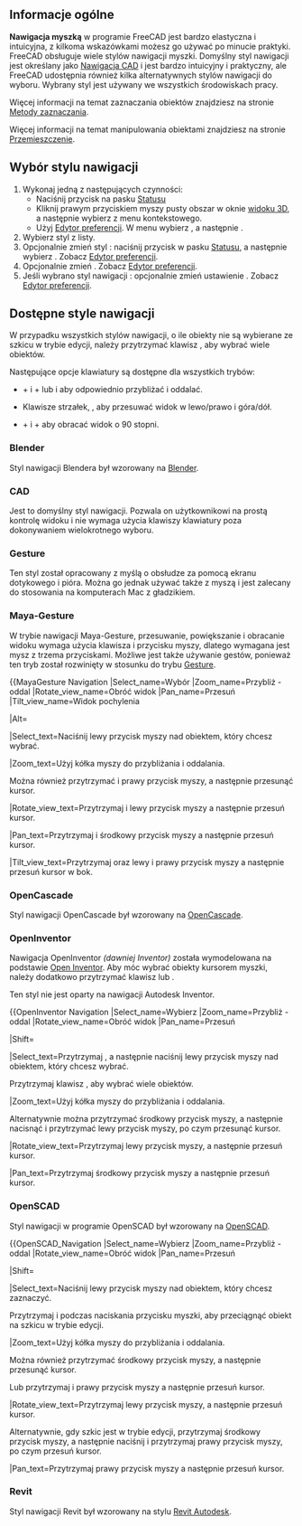 <languages/>

{{Docnav/pl
|[[Getting_started/pl|Pierwsze kroki]]
|[[Selection_methods/pl|Metody wyboru]]
}}

{{TOCright}}

<span id="Overview"></span>
==Informacje ogólne==

'''Nawigacja myszką''' w programie FreeCAD jest bardzo elastyczna i intuicyjna, z kilkoma wskazówkami możesz go używać po minucie praktyki.
FreeCAD obsługuje wiele stylów nawigacji myszki. Domyślny styl nawigacji jest określany jako [[#CAD|Nawigacja CAD]] i jest bardzo intuicyjny i praktyczny, ale FreeCAD udostępnia również kilka alternatywnych stylów nawigacji do wyboru. Wybrany styl jest używany we wszystkich środowiskach pracy.

Więcej informacji na temat zaznaczania obiektów znajdziesz na stronie [[Selection_methods/pl|Metody zaznaczania]].

Więcej informacji na temat manipulowania obiektami znajdziesz na stronie [[Std_TransformManip/pl|Przemieszczenie]].

<span id="Selecting_a_navigation_style"></span>
==Wybór stylu nawigacji==

# Wykonaj jedną z następujących czynności:
#* Naciśnij przycisk {{Button|[[File:NavigationCAD_dark.svg|16px]]}} na pasku [[Status_bar/pl|Statusu]]
#* Kliknij prawym przyciskiem myszy pusty obszar w oknie [[3D_view/pl|widoku 3D]], a następnie wybierz {{MenuCommand|Style nawigacji}} z menu kontekstowego.
#* Użyj [[Preferences_Editor/pl#Nawigacja|Edytor preferencji]]. W menu wybierz {{MenuCommand|Edycja → Preferencje}}, a następnie {{MenuCommand|Wyświetlanie → Nawigacja → Styl nawigacji w przestrzeni 3D}}.
# Wybierz styl z listy.
# Opcjonalnie zmień styl {{MenuCommand|Techniki orbitalnej}}: naciśnij przycisk {{Button|[[File:NavigationCAD_dark.svg|24px]]}} w pasku [[Status_bar/pl|Statusu]], a następnie wybierz {{MenuCommand|Ustawienia  → Technika orbitalna}}. Zobacz [[Preferences_Editor/pl#Nawigacja|Edytor preferencji]].
# Opcjonalnie zmień {{MenuCommand|Tryb obracania}}. Zobacz [[Preferences_Editor/pl|Edytor preferencji]].
# Jeśli wybrano styl nawigacji {{MenuCommand|CAD}}: opcjonalnie zmień ustawienie {{MenuCommand|Włącz animację}}. Zobacz [[Preferences_Editor/pl#Nawigacja|Edytor preferencji]].

<span id="Available_navigation_styles"></span>
==Dostępne style nawigacji==

W przypadku wszystkich stylów nawigacji, o ile obiekty nie są wybierane ze szkicu w trybie edycji, należy przytrzymać klawisz {{KEY|Ctrl}}, aby wybrać wiele obiektów.

Następujące opcje klawiatury są dostępne dla wszystkich trybów:

* {{KEY|Ctrl}} + {{ASCII|43}} i {{KEY|Ctrl}} + {{ASCII|22}} lub {{KEY|PgUp}} i {{KEY|PgDn}} aby odpowiednio przybliżać i oddalać.
* Klawisze strzałek, {{ASCII|17}}{{ASCII|16}}{{ASCII|30}}{{ASCII|31}}, aby przesuwać widok w lewo/prawo i góra/dół.
* {{KEY|Shift}} + {{ASCII|17}} i {{KEY|Shift}} + {{ASCII|16}} aby obracać widok o 90 stopni.

<span id="Blender_navigation"></span>
===Blender===

Styl nawigacji Blendera był wzorowany na [https://www.blender.org Blender].

{{Blender Navigation
|Select_name=Wybierz
|Zoom_name=Przybliż - oddal 
|Rotate_view_name=Obracanie widoku
|Pan_name=Przesuń

|Shift={{KEY|Shift}}

|Select_text=Naciśnij lewy przycisk myszy nad obiektem, który chcesz wybrać.

|Zoom_text=Użyj kółka myszy do przybliżania i oddalania.

|Rotate_view_text=Przytrzymaj środkowy przycisk myszy a następnie przesuń kursor.

|Pan_text=Przytrzymaj {{KEY|Shift}} i środkowy przycisk myszy a następnie przesuń kursor.

Można również przytrzymać lewy i prawy przycisk myszy, a następnie przesunąć kursor.
}}

<span id="CAD_navigation"></span>
===CAD===

Jest to domyślny styl nawigacji. Pozwala on użytkownikowi na prostą kontrolę widoku i nie wymaga użycia klawiszy klawiatury poza dokonywaniem wielokrotnego wyboru.

{{CAD Navigation
|Select_name=Wybierz
|Zoom_name=Przybliż - oddal 
|Rotate_view_name=Obróć widok<br>Metoda pierwsza
|Rotate_view_alt_name=Obróć widok<br>Metoda druga
|Pan_name=Przesuń

|Ctrl={{KEY|Ctrl}}
|Shift={{KEY|Shift}}

|Select_text=Naciśnij lewy przycisk myszki nad obiektem, który chcesz wybrać.

|Zoom_text=Użyj kółka myszy do powiększania i pomniejszania.

Kliknięcie środkowego przycisku myszy wyśrodkowuje widok na położeniu kursora.

|Rotate_view_text=Przytrzymaj środkowy przycisk myszy a następnie wciśnij i przytrzymaj lewy przycisk myszy, po czym przesuń kursor.

Jeśli przyciski zostaną zwolnione przed zatrzymaniem ruchu myszy, obracanie widoku jest kontynuowane, jeśli opcja ta jest włączona.

|Rotate_view_alt_text=Przytrzymaj środkowy przycisk myszy, a następnie naciśnij i przytrzymaj prawy przycisk myszy, po czym przesuń kursor.

W tej metodzie środkowy przycisk myszy może zostać puszczony po naciśnięciu prawego przycisku myszy.

Użytkownicy, którzy używają myszki prawą ręką, mogą uznać tę metodę za łatwiejszą od metody pierwszej.

|Pan_text=Przytrzymaj środkowy przycisk myszy a następnie przesuń kursor.

|Zoom_mode_text=Tryb przybliżania/oddalania: przytrzymaj klawisze {{KEY|Ctrl}} i {{KEY|Shift}}, wciśnij prawy przycisk myszy raz a następnie przesuń kursor.

|Rotate_view_mode_text=Tryb obracania: Przytrzymaj klawisz {{KEY|Shift}}, naciśnij raz prawy przycisk myszy, a następnie przesuń kursor.

|Pan_mode_text=Tryb przesuwania: przytrzymaj klawisz {{KEY|Ctrl}}, wciśnij prawy przycisk myszy raz a następnie przesuń kursor.
}}

<span id="Gesture_navigation"></span>
===Gesture===

Ten styl został opracowany z myślą o obsłudze za pomocą ekranu dotykowego i pióra. Można go jednak używać także z myszą i jest zalecany do stosowania na komputerach Mac z gładzikiem.

{{Gesture Navigation
|Select_name=Wybierz
|Zoom_name=Przybliż - oddal 
|Rotate_view_name=Obróć widok
|Pan_name=Przesuń
|Tilt_view_name=Widok pochylenia

|Select_text=Naciśnij lewy przycisk myszy nad obiektem, który chcesz wybrać.

|Zoom_text=Użyj kółka myszy do przybliżania i oddalania.

|Rotate_view_text=Przytrzymaj lewy przycisk myszy a następnie przesuń kursor.
W [[Sketcher Workbench/pl|Szkicowniku]] i innych trybach edycji to zachowanie jest wyłączone. Przytrzymaj {{KEY|Alt}} podczas wciskania przycisku myszy aby wejść w tryb obrotu.

Aby ustawić punkt skupienia kamery do obrotu, kliknij punkt środkowym przyciskiem myszy. Opcjonalnie można wycelować kursor w punkt i nacisnąć klawisz {{KEY|H}} na klawiaturze.

|Pan_text=Przytrzymaj prawy przycisk myszy a następnie przesuń kursor.

|Tilt_view_text=Przytrzymaj lewy i prawy przycisk myszy a następnie przesuń kursor w bok.

|Select_gesture_text=Stuknij aby wybrać.

|Zoom_gesture_text=Przesuń dwoma palcami bliżej lub dalej od siebie.

|Rotate_view_gesture_text=Przesuń jednym palcem aby obrócić.

Przytrzymaj klawisz {{KEY|Alt}} gdy pracujesz w [[Sketcher Workbench/pl|Szkicowniku]].

|Pan_gesture_text=Przesuń dwoma palcami.

Alternatywnie, dotknij i przytrzymaj, a następnie przeciągnij. W ten sposób symuluje się ruch obrotowy prawym przyciskiem myszy.

|Tilt_view_gesture_text=Obróć wyobrażalną linię, którą tworzą dwa punkty dotknięcia.

Metoda ta jest domyślnie wyłączona. Aby ją uaktywnić, przejdź do {{MenuCommand|Edycja → Preferencje ... → Wyświetlanie → Nawigacja}} i odznacz pole wyboru "Wyłącz gest obrotu na ekranie dotykowym".
}}

<span id="Maya-Gesture_navigation"></span>
===Maya-Gesture ===

W trybie nawigacji Maya-Gesture, przesuwanie, powiększanie i obracanie widoku wymaga użycia klawisza {{KEY|Alt}} i przycisku myszy, dlatego wymagana jest mysz z trzema przyciskami. Możliwe jest także używanie gestów, ponieważ ten tryb został rozwinięty w stosunku do trybu [[#Gesture|Gesture]].

{{MayaGesture Navigation
|Select_name=Wybór
|Zoom_name=Przybliż - oddal 
|Rotate_view_name=Obróć widok
|Pan_name=Przesuń
|Tilt_view_name=Widok pochylenia

|Alt={{KEY|Alt}}

|Select_text=Naciśnij lewy przycisk myszy nad obiektem, który chcesz wybrać.

|Zoom_text=Użyj kółka myszy do przybliżania i oddalania.

Można również przytrzymać {{KEY|Alt}} i prawy przycisk myszy, a następnie przesunąć kursor.

|Rotate_view_text=Przytrzymaj {{KEY|Alt}} i lewy przycisk myszy a następnie przesuń kursor.

|Pan_text=Przytrzymaj {{KEY|Alt}} i środkowy przycisk myszy a następnie przesuń kursor.

|Tilt_view_text=Przytrzymaj {{KEY|Alt}} oraz lewy i prawy przycisk myszy a następnie przesuń kursor w bok.

<span id="OpenCascade_navigation"></span>
===OpenCascade===

Styl nawigacji OpenCascade był wzorowany na [https://www.opencascade.com/ OpenCascade].

{{OpenCascade Navigation
|Select_name=Wybierz
|Zoom_name=Przybliż - oddal
|Rotate_view_name=Obróć widok
|Pan_name=Przesuń

|Ctrl={{KEY|Ctrl}}

|Select_text=Naciśnij lewy przycisk myszy nad obiektem, który chcesz wybrać.

|Zoom_text=Użyj kółka myszy do przybliżania i oddalania.

Można również przytrzymać {{KEY|Ctrl}} i lewy przycisk myszy, a następnie przesunąć kursor.

|Rotate_view_text=Przytrzymaj środkowy przycisk myszy a następnie wciśnij i przytrzymaj prawy przycisk myszy, po czym przesuń kursor.

Można również przytrzymać {{KEY|Ctrl}} i prawy przycisk myszy, a następnie przesunąć kursor.

|Pan_text=Przytrzymaj środkowy przycisk myszy a następnie przesuń kursor. Można przytrzymać {{KEY|Ctrl}}.
}}

<span id="OpenInventor_navigation"></span>
===OpenInventor===

Nawigacja OpenInventor ''(dawniej Inventor)'' została wymodelowana na podstawie [http://en.wikipedia.org/wiki/Open_Inventor Open Inventor]. Aby móc wybrać obiekty kursorem myszki, należy dodatkowo przytrzymać klawisz {{KEY|Shift}} lub {{KEY|Ctrl}}.

Ten styl nie jest oparty na nawigacji Autodesk Inventor.

{{OpenInventor Navigation
|Select_name=Wybierz
|Zoom_name=Przybliż - oddal
|Rotate_view_name=Obróć widok
|Pan_name=Przesuń

|Shift={{KEY|Shift}}

|Select_text=Przytrzymaj {{KEY|Shift}}, a następnie naciśnij lewy przycisk myszy nad obiektem, który chcesz wybrać.

Przytrzymaj klawisz {{KEY|Ctrl}}, aby wybrać wiele obiektów.

|Zoom_text=Użyj kółka myszy do przybliżania i oddalania.

Alternatywnie można przytrzymać środkowy przycisk myszy, a następnie nacisnąć i przytrzymać lewy przycisk myszy, po czym przesunąć kursor.

|Rotate_view_text=Przytrzymaj lewy przycisk myszy, a następnie przesuń kursor.

|Pan_text=Przytrzymaj środkowy przycisk myszy a następnie przesuń kursor.

<span id="OpenSCAD_navigation"></span>
===OpenSCAD===

Styl nawigacji w programie OpenSCAD był wzorowany na [https://openscad.org/ OpenSCAD].

{{OpenSCAD_Navigation
|Select_name=Wybierz
|Zoom_name=Przybliż - oddal
|Rotate_view_name=Obróć widok
|Pan_name=Przesuń

|Shift={{KEY|Shift}}

|Select_text=Naciśnij lewy przycisk myszy nad obiektem, który chcesz zaznaczyć.

{{VersionMinus/pl|0.21}} Przytrzymaj {{KEY|Ctrl}} i {{KEY|Shift}} podczas naciskania przycisku myszki, aby przeciągnąć obiekt na szkicu w trybie edycji.

|Zoom_text=Użyj kółka myszy do przybliżania i oddalania.

Można również przytrzymać środkowy przycisk myszy, a następnie przesunąć kursor.

Lub przytrzymaj {{KEY|Shift}} i prawy przycisk myszy a następnie przesuń kursor.

|Rotate_view_text=Przytrzymaj lewy przycisk myszy, a następnie przesuń kursor.

Alternatywnie, gdy szkic jest w trybie edycji, przytrzymaj środkowy przycisk myszy, a następnie naciśnij i przytrzymaj prawy przycisk myszy, po czym przesuń kursor.

|Pan_text=Przytrzymaj prawy przycisk myszy a następnie przesuń kursor.

<span id="Revit_navigation"></span>
===Revit===

Styl nawigacji Revit był wzorowany na stylu [https://en.wikipedia.org/wiki/Autodesk_Revit Revit Autodesk].

{{Revit Navigation
|Select_name=Wybierz
|Zoom_name=Przybliż - oddal 
|Rotate_view_name=Obróć widok
|Pan_name=Przesuń

|Shift={{KEY|Shift}}

|Select_text=Naciśnij lewy przycisk myszy nad obiektem, który chcesz wybrać.

|Zoom_text=Użyj kółka myszy do przybliżania i oddalania.

|Rotate_view_text=Przytrzymaj {{KEY|Shift}} i środkowy przycisk myszy a następnie przesuń kursor.

Ewentualnie przytrzymaj środkowy przycisk myszy, a następnie naciśnij i przytrzymaj prawy przycisk myszy, po czym przesuń kursor.

|Pan_text=Przytrzymaj środkowy przycisk myszy a następnie przesuń kursor.

Można również przytrzymać lewy i prawy przycisk myszy, a następnie przesunąć kursor.

=== SolidWorks navigation ===

{{Version|1.1}}

The SolidWorks navigation style was modeled after [https://en.wikipedia.org/wiki/SolidWorks SolidWorks].

{{SolidWorks_Navigation
|Select_name=Select
|Zoom_name=Zoom
|Rotate_view_name=Rotate view
|Pan_name=Pan

|Ctrl={{KEY|Ctrl}}
|Shift={{KEY|Shift}}

|Select_text=Press the left mouse button over an object you want to select.

|Zoom_text=Use the mouse wheel to zoom in and out.

Alternatively, hold {{KEY|Shift}} and the middle mouse button, then move the pointer.

Clicking the middle mouse button re-centers the view on the location of the cursor.

|Rotate_view_text=Hold the middle mouse button, then move the pointer.

|Pan_text=Hold {{KEY|Ctrl}} and the middle mouse button, then move the pointer.
}}

<span id="TinkerCAD_navigation"></span>
===TinkerCAD===

Styl nawigacji TinkerCAD był wzorowany na stylu [https://en.wikipedia.org/wiki/Tinkercad TinkerCAD].

{{TinkerCAD Navigation
|Select_name=Wybierz
|Zoom_name=Przybliż - oddal 
|Rotate_view_name=Obróć widok
|Pan_name=Przesuń

|Select_text=Naciśnij lewy przycisk myszy nad obiektem, który chcesz wybrać.

|Zoom_text=Użyj kółka myszy do przybliżania i oddalania.

|Rotate_view_text=Przytrzymaj prawy przycisk myszy, a następnie przesuń kursor.

|Pan_text=Przytrzymaj środkowy przycisk myszy a następnie przesuń kursor.
}}

<span id="Touchpad_navigation"></span>
===Touchpad===

W przypadku nawigacji za pomocą panelu dotykowego przesuwanie, powiększanie i obracanie widoku wymaga użycia klawisza modyfikatora przy jednoczesnej obsłudze panelu dotykowego. This style can also be used with a mouse.

{{Touchpad Navigation
|Select_name=Wybierz
|Zoom_name=Przybliż - oddal 
|Rotate_view_name=Obróć widok
|Pan_name=Przesuń

|Ctrl={{KEY|Ctrl}}
|Shift={{KEY|Shift}}
|Alt={{KEY|Alt}}

|Select_text=Naciśnij lewy przycisk myszy nad obiektem, który chcesz wybrać.

|Zoom_text=Przytrzymaj {{KEY|Ctrl}} i {{KEY|Shift}} a następnie przesuń kursor.

|Rotate_view_text=Przytrzymaj {{KEY|Alt}} a następnie przesuń kursor.

Można również przytrzymać {{KEY|Shift}} i lewy przycisk myszy, a następnie przesunąć kursor.

|Pan_text=Przytrzymaj {{KEY|Shift}} a następnie przesuń kursor.
}}

<span id="Hardware_support"></span>
== Wspierany sprzęt ==

FreeCAD obsługuje również niektóre [[3D_input_devices/pl|urządzenia wejściowe 3D]].

<span id="Recommended_navigation_for_macOS"></span>
==Polecana nawigacja dla macOS==

W komputerach MacBook z gładzikiem nawigacja za pomocą gestów działa bardzo dobrze, ale gesty mają specjalne znaczenie:
* Powiększenie: przeciągnij dwoma palcami,
* Obrót: przeciągnij trzema palcami,
* Przesuwanie: {{KEY|Ctrl}} + trzy palce.


{{Docnav/pl
|[[Getting_started/pl|Pierwsze kroki]]
|[[Selection_methods/pl|Metody wyboru]]
}}

{{Userdocnavi{{#translation:}}}}